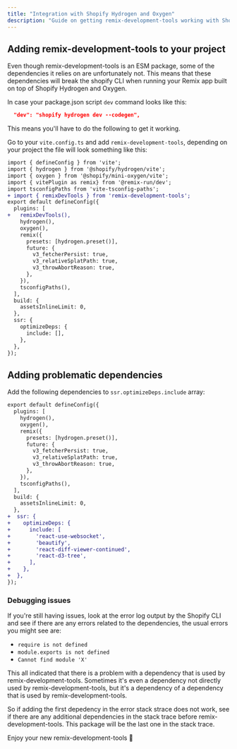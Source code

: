 ```yaml
---
title: "Integration with Shopify Hydrogen and Oxygen"
description: "Guide on getting remix-development-tools working with Shopify Hydrogen and Oxygen"
---
```


## Adding remix-development-tools to your project

Even though remix-development-tools is an ESM package, some of the dependencies it relies on are unfortunately not. This means that
these dependencies will break the shopify CLI when running your Remix app built on top of Shopify Hydrogen and Oxygen.

In case your package.json script `dev` command looks like this:

```json
  "dev": "shopify hydrogen dev --codegen",
```

This means you'll have to do the following to get it working.

Go to your `vite.config.ts` and add `remix-development-tools`, depending on your project the file will look something like this:
```diff
import { defineConfig } from 'vite';
import { hydrogen } from '@shopify/hydrogen/vite';
import { oxygen } from '@shopify/mini-oxygen/vite';
import { vitePlugin as remix} from '@remix-run/dev';
import tsconfigPaths from 'vite-tsconfig-paths';
+ import { remixDevTools } from 'remix-development-tools';
export default defineConfig({
  plugins: [
+   remixDevTools(),
    hydrogen(),
    oxygen(),
    remix({
      presets: [hydrogen.preset()],
      future: {
        v3_fetcherPersist: true,
        v3_relativeSplatPath: true,
        v3_throwAbortReason: true,
      },
    }),
    tsconfigPaths(),
  ],
  build: {
    assetsInlineLimit: 0,
  },
  ssr: {
    optimizeDeps: {
      include: [],
    },
  },
});

```
## Adding problematic dependencies

Add the following dependencies to `ssr.optimizeDeps.include` array:
```diff
export default defineConfig({
  plugins: [
    hydrogen(),
    oxygen(),
    remix({
      presets: [hydrogen.preset()],
      future: {
        v3_fetcherPersist: true,
        v3_relativeSplatPath: true,
        v3_throwAbortReason: true,
      },
    }),
    tsconfigPaths(),
  ],
  build: {
    assetsInlineLimit: 0,
  },
+  ssr: {
+    optimizeDeps: {
+      include: [
+        'react-use-websocket',
+        'beautify',
+        'react-diff-viewer-continued',
+        'react-d3-tree',
+      ],
+    },
+  },
});
```

### Debugging issues
If you're still having issues, look at the error log output by the Shopify CLI and see if there are any errors related to the dependencies, the usual errors you might see are:
- `require is not defined`
- `module.exports is not defined`
- `Cannot find module 'X'`

This all indicated that there is a problem with a dependency that is used by remix-development-tools. Sometimes it's even a dependency not
directly used by remix-development-tools, but it's a dependency of a dependency that is used by remix-development-tools.

So if adding the first depedency in the error stack strace does not work, see if there are any additional dependencies in the stack trace before
remix-development-tools. This package will be the last one in the stack trace.


Enjoy your new remix-development-tools 🚀